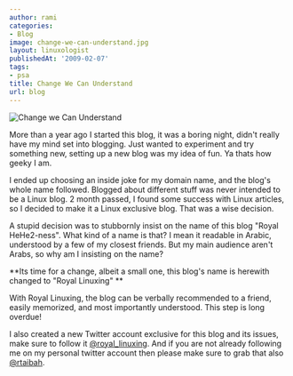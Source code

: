 ```yaml
---
author: rami
categories:
- Blog
image: change-we-can-understand.jpg
layout: linuxologist
publishedAt: '2009-02-07'
tags:
- psa
title: Change We Can Understand
url: blog
---
```


![Change we Can Understand](/assets/images/content/blog/change-we-can-understand.jpg)

More than a year ago I started this blog, it was a boring night, didn't really have my mind set into blogging. Just wanted to experiment and try something new, setting up a new blog was my idea of fun. Ya thats how geeky I am.

I ended up choosing an inside joke for my domain name, and the blog's whole name followed. Blogged about different stuff was never intended to be a Linux blog. 2 month passed, I found some success with Linux articles, so I decided to make it a Linux exclusive blog. That was a wise decision.

A stupid decision was to stubbornly insist on the name of this blog "Royal HeHe2-ness". What kind of a name is that? I mean it readable in Arabic, understood by a few of my closest friends. But my main audience aren't Arabs, so why am I insisting on the name?

**Its time for a change, albeit a small one, this blog's name is herewith changed to "Royal Linuxing" **

With Royal Linuxing, the blog can be verbally recommended to a friend, easily memorized, and most importantly understood. This step is long overdue!

I also created a new Twitter account exclusive for this blog and its issues, make sure to follow it [@royal_linuxing](http://twitter.com/royal_linuxing). And if you are not already following me on my personal twitter account then please make sure to grab that also [@rtaibah](http://twitter.com/rtaibah).